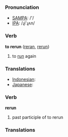=== Pronunciation ===
*[[w:SAMPA|SAMPA]]: /'/
*[[w:IPA|IPA]]: /ɻi'ɻʌn/

=== Verb ===

'''to rerun''' ([[reran]], [[rerun]])

# to [[run]] again

=== Translations ===
*[[Indonesian]]: [[]]
*[[Japanese]]: [[]]

=== Verb ===

'''rerun'''

# past participle of to rerun

=== Translations ===